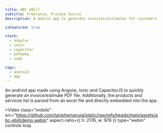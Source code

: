 ```yaml
---
title: ABC eBill
subtitle: Freelance, Private Source
description: A mobile app to generate invoices/estimates for customers in pdf format.

isFeatured: true

stack:
  - angular
  - ionic
  - capacitor
  - pdfmake
  - node

tags:
  - android
  - app
---
```



An android app made using Angular, Ionic and CapacitorJS to quickly generate an invoice/estimate PDF file. Additionally, the products and services list is parsed from an excel file and directly embedded into the app.

<Video
  class="mobile"
  src="https://github.com/tanishqmanuja/static/raw/refs/heads/main/assets/abc-ebill/demo.webm"
  aspect-ratio={{ h: 2176, w: 978 }}
  type="webm"
  controls
  loop
></Video>
